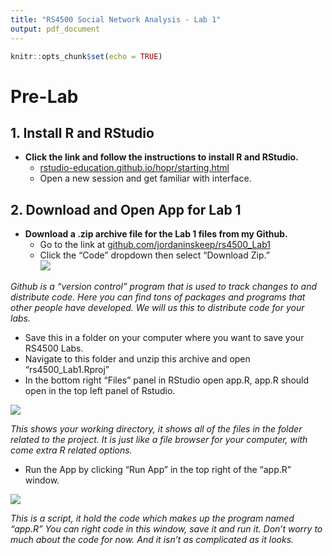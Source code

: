 ```yaml
---
title: "RS4500 Social Network Analysis - Lab 1"
output: pdf_document
---
```


```r
knitr::opts_chunk$set(echo = TRUE)
```

# Pre-Lab

## 1. Install R and RStudio

* **Click the link and follow the instructions to install R and RStudio.**
  + [rstudio-education.github.io/hopr/starting.html](https://rstudio-education.github.io/hopr/starting.html)
  + Open a new session and get familiar with interface.
  
## 2. Download and Open App for Lab 1
* **Download a .zip archive file for the Lab 1 files from my Github.**
  + Go to the link at [github.com/jordaninskeep/rs4500_Lab1](https://github.com/jordaninskeep/rs4500_Lab1)
  + Click the "Code" dropdown then select "Download Zip."  
![](data/downloadZip.png)  
  
*Github is a "version control" program that is used to track changes to and distribute code. Here you can find tons of packages and programs that other people have developed. We will us this to distribute code for your labs.*  

  + Save this in a folder on your computer where you want to save your RS4500 Labs.  
  + Navigate to this folder and unzip this archive and open "rs4500_Lab1.Rproj"  
  + In the bottom right "Files" panel in RStudio open app.R, app.R should open in the top left panel of Rstudio.  
    
  ![](data/openApp.png)
    
*This shows your working directory, it shows all of the files in the folder related to the project. It is just like a file browser for your computer, with come extra R related options.*  

  + Run the App by clicking "Run App" in the top right of the "app.R" window.
    
  ![](data/runApp.png)
    
  *This is a script, it hold the code which makes up the program named "app.R" You can right code in this window, save it and run it. Don't worry to much about the code for now. And it isn't as complicated as it looks.*  
  
  


  
  

  
  
 

